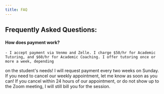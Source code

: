 ```yaml
---
title: FAQ
---
```


## Frequently Asked Questions:

#### How does payment work?

    - I accept payment via Venmo and Zelle. I charge $50/hr for Academic Tutoring, and $60/hr for Academic Coaching. I offer tutoring once or more a week, depending
on the student's needs! I will request payment every two weeks on Sunday. If you need to cancel our weekly appointment, let me know as soon as you can! If you
cancel within 24 hours of our appointment, or do not show up to the Zoom meeting, I will still bill you for the session.